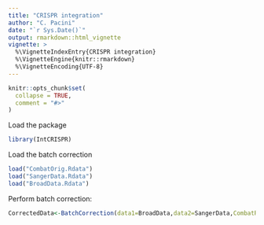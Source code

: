 ```yaml
---
title: "CRISPR integration"
author: "C. Pacini"
date: "`r Sys.Date()`"
output: rmarkdown::html_vignette
vignette: >
  %\VignetteIndexEntry{CRISPR integration}
  %\VignetteEngine{knitr::rmarkdown}
  %\VignetteEncoding{UTF-8}
---
```


```r
knitr::opts_chunk$set(
  collapse = TRUE,
  comment = "#>"
)
```




Load the  package
```r
library(IntCRISPR)

```

Load the batch correction


```r
load("CombatOrig.Rdata")
load("SangerData.Rdata")
load("BroadData.Rdata")
```
Perform batch correction:


```r
CorrectedData<-BatchCorrection(data1=BroadData,data2=SangerData,CombatRes=CombatOrig)$qNorm
```

